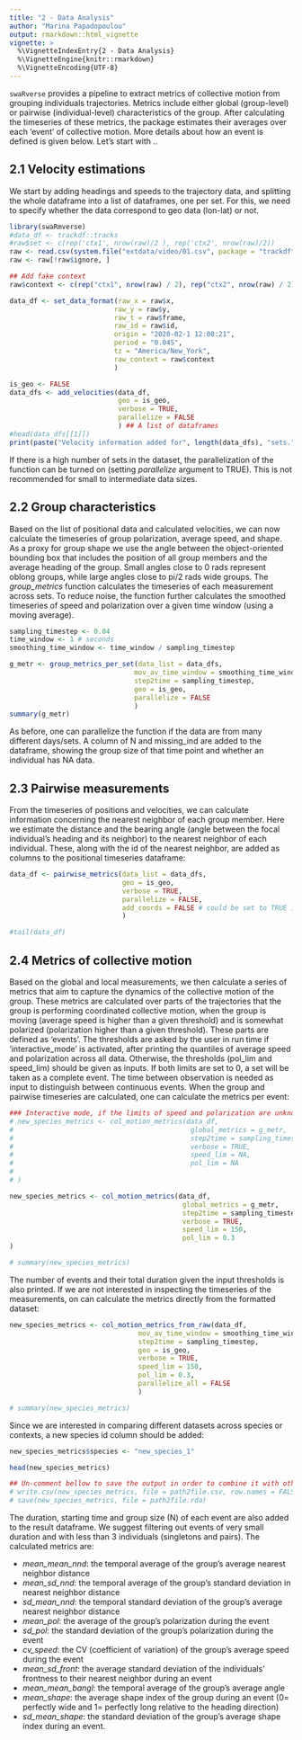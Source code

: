 ```yaml
---
title: "2 - Data Analysis"
author: "Marina Papadopoulou"
output: rmarkdown::html_vignette
vignette: >
  %\VignetteIndexEntry{2 - Data Analysis}
  %\VignetteEngine{knitr::rmarkdown}
  %\VignetteEncoding{UTF-8}
---
```


`swaRverse` provides a pipeline to extract metrics of collective motion from grouping individuals trajectories. Metrics include either global (group-level) or pairwise (individual-level) characteristics of the group. After calculating the timeseries of these metrics, the package estimates their averages over each 'event' of collective motion. More details about how an event is defined is given below. Let's start with ..


## 2.1 Velocity estimations 

We start by adding headings and speeds to the trajectory data, and splitting the whole dataframe into a list of dataframes, one per set. For this, we need to specify whether the data correspond to geo data (lon-lat) or not. 
```r
library(swaRmverse)
#data_df <- trackdf::tracks
#raw$set <- c(rep('ctx1', nrow(raw)/2 ), rep('ctx2', nrow(raw)/2))
raw <- read.csv(system.file("extdata/video/01.csv", package = "trackdf"))
raw <- raw[!raw$ignore, ]

## Add fake context
raw$context <- c(rep("ctx1", nrow(raw) / 2), rep("ctx2", nrow(raw) / 2))

data_df <- set_data_format(raw_x = raw$x,
                          raw_y = raw$y,
                          raw_t = raw$frame,
                          raw_id = raw$id,
                          origin = "2020-02-1 12:00:21",
                          period = "0.04S",
                          tz = "America/New_York",
                          raw_context = raw$context
                          )

is_geo <- FALSE
data_dfs <- add_velocities(data_df,
                           geo = is_geo,
                           verbose = TRUE,
                           parallelize = FALSE
                           ) ## A list of dataframes
#head(data_dfs[[1]])
print(paste("Velocity information added for", length(data_dfs), "sets."))
```

If there is a high number of sets in the dataset, the parallelization of the function can be turned on (setting _parallelize_ argument to TRUE). This is not recommended for small to intermediate data sizes.

## 2.2 Group characteristics 

Based on the list of positional data and calculated velocities, we can now calculate the timeseries of group polarization, average speed, and shape. As a proxy for group shape we use the angle between the object-oriented bounding box that includes the position of all group members and the average heading of the group. Small angles close to 0 rads represent oblong groups, while large angles close to pi/2 rads wide groups. The _group_metrics_ function calculates the timeseries of each measurement across sets. To reduce noise, the function further calculates the smoothed timeseries of speed and polarization over a given time window (using a moving average).

```r

sampling_timestep <- 0.04
time_window <- 1 # seconds
smoothing_time_window <- time_window / sampling_timestep

g_metr <- group_metrics_per_set(data_list = data_dfs,
                               mov_av_time_window = smoothing_time_window,
                               step2time = sampling_timestep,
                               geo = is_geo,
                               parallelize = FALSE
                               )
summary(g_metr)

```

As before, one can parallelize the function if the data are from many different days/sets. A column of N and missing_ind are added to the dataframe, showing the group size of that time point and whether an individual has NA data.

## 2.3 Pairwise measurements  

From the timeseries of positions and velocities, we can calculate information concerning the nearest neighbor of each group member. Here we estimate the distance and the bearing angle (angle between the focal individual's heading and its neighbor) to the nearest neighbor of each individual. These, along with the id of the nearest neighbor, are added as columns to the positional timeseries dataframe:

```r

data_df <- pairwise_metrics(data_list = data_dfs,
                            geo = is_geo,
                            verbose = TRUE,
                            parallelize = FALSE,
                            add_coords = FALSE # could be set to TRUE if the relative positions of neighbors are needed 
                            )

#tail(data_df)
```

## 2.4 Metrics of collective motion

Based on the global and local measurements, we then calculate a series of metrics that aim to capture the dynamics of the collective motion of the group. These metrics are calculated over parts of the trajectories that the group is performing coordinated collective motion, when the group is moving (average speed is higher than a given threshold) and is somewhat polarized (polarization higher than a given threshold). These parts are defined as 'events'. The thresholds are asked by the user in run time if 'interactive_mode' is activated, after printing the quantiles of average speed and polarization across all data. Otherwise, the thresholds (pol_lim and speed_lim) should be given as inputs. If both limits are set to 0, a set will be taken as a complete event. The time between observation is needed as input to distinguish between continuous events. When the group and pairwise timeseries are calculated, one can calculate the metrics per event:

```r

### Interactive mode, if the limits of speed and polarization are unknown
# new_species_metrics <- col_motion_metrics(data_df,
#                                            global_metrics = g_metr,
#                                            step2time = sampling_timestep,
#                                            verbose = TRUE,
#                                            speed_lim = NA,
#                                            pol_lim = NA
#                                             
# )

new_species_metrics <- col_motion_metrics(data_df,
                                           global_metrics = g_metr,
                                           step2time = sampling_timestep,
                                           verbose = TRUE,
                                           speed_lim = 150,
                                           pol_lim = 0.3
)

# summary(new_species_metrics)

```

The number of events and their total duration given the input thresholds is also printed. If we are not interested in inspecting the timeseries of the measurements, on can calculate the metrics directly from the formatted dataset: 

```r

new_species_metrics <- col_motion_metrics_from_raw(data_df,
                                mov_av_time_window = smoothing_time_window,
                                step2time = sampling_timestep,
                                geo = is_geo,
                                verbose = TRUE,
                                speed_lim = 150,
                                pol_lim = 0.3,
                                parallelize_all = FALSE
                                )

# summary(new_species_metrics)

```

Since we are interested in comparing different datasets across species or contexts, a new species id column should be added:

```r

new_species_metrics$species <- "new_species_1"

head(new_species_metrics)

## Un-comment bellow to save the output in order to combine it with other datasets (replace 'path2file' with appropriate local path and name).
# write.csv(new_species_metrics, file = path2file.csv, row.names = FALSE) # OR R object
# save(new_species_metrics, file = path2file.rda) 

```

The duration, starting time and group size (N) of each event are also added to the result dataframe. We suggest filtering out events of very small duration and with less than 3 individuals (singletons and pairs). The calculated metrics are:

* _mean_mean_nnd_: the temporal average of the group's average nearest neighbor distance
* _mean_sd_nnd_: the temporal average of the group's standard deviation in nearest neighbor distance
* _sd_mean_nnd_: the temporal standard deviation of the group's average nearest neighbor distance     
* _mean_pol_: the average of the group's polarization during the event
* _sd_pol_: the standard deviation of the group's polarization during the event
* _cv_speed_: the CV (coefficient of variation) of the group's average speed during the event
* _mean_sd_front_: the average standard deviation of the individuals' frontness to their nearest neighbor during an event
* _mean_mean_bangl_: the temporal average of the group's average angle
* _mean_shape_: the average shape index of the group during an event (0= perfectly wide and 1= perfectly long relative to the heading direction)
* _sd_mean_shape_: the standard deviation of the group's average shape index during an event.
